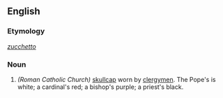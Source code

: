 ==English==

===Etymology===
{{etyl|it}} ''[[zucchetto]]''

===Noun===
{{en-noun}}

# ''(Roman Catholic Church)'' [[skullcap]] worn by [[clergymen]]. The Pope's is white; a cardinal's red; a bishop's purple; a priest's black.